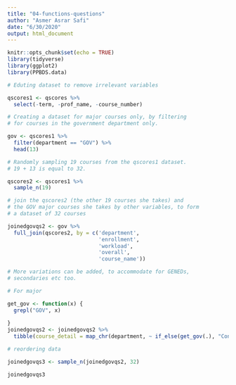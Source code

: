 ```yaml
---
title: "04-functions-questions"
author: "Asmer Asrar Safi"
date: "6/30/2020"
output: html_document
---
```


```r
knitr::opts_chunk$set(echo = TRUE)
library(tidyverse)
library(ggplot2)
library(PPBDS.data)
```



```r

# Eduting dataset to remove irrelevant variables

qscores1 <- qscores %>% 
  select(-term, -prof_name, -course_number) 

# Creating a dataset for major courses only, by filtering
# for courses in the government department only. 

gov <- qscores1 %>% 
  filter(department == "GOV") %>% 
  head(13)

# Randomly sampling 19 courses from the qscores1 dataset.
# 19 + 13 is equal to 32. 

qscores2 <- qscores1 %>% 
  sample_n(19)

# join the qscores2 (the other 19 courses she takes) and 
# the GOV major courses she takes by other variables, to form 
# a dataset of 32 courses

joinedgovqs2 <- gov %>% 
  full_join(qscores2, by = c('department', 
                             'enrollment', 
                             'workload',
                             'overall',
                             'course_name'))

# More variations can be added, to accommodate for GENEDs,
# secondaries etc too. 

```




```r

# For major 

get_gov <- function(x) {
  grepl("GOV", x)
  
}
joinedgovqs2 <- joinedgovqs2 %>% 
  tibble(course_detail = map_chr(department, ~ if_else(get_gov(.), "Concentration", "Other")))

```



```r

# reordering data

joinedgovqs3 <- sample_n(joinedgovqs2, 32)

joinedgovqs3
```

```r





```




